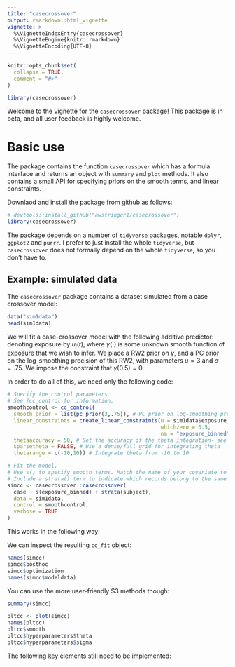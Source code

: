 ```yaml
---
title: "casecrossover"
output: rmarkdown::html_vignette
vignette: >
  %\VignetteIndexEntry{casecrossover}
  %\VignetteEngine{knitr::rmarkdown}
  %\VignetteEncoding{UTF-8}
---
```


```r
knitr::opts_chunk$set(
  collapse = TRUE,
  comment = "#>"
)
```

```r
library(casecrossover)
```

Welcome to the vignette for the `casecrossover` package! This package is in beta, and all user feedback is highly welcome.

# Basic use

The package contains the function `casecrossover` which has a formula interface and returns an object with `summary` and `plot` methods. It also
contains a small API for specifying priors on the smooth terms, and linear constraints.

Downlaod and install the package from github as follows:

```r
# devtools::install_github("awstringer1/casecrossover")
library(casecrossover)
```

The package depends on a number of `tidyverse` packages, notable `dplyr`, `ggplot2` and `purrr`. I prefer to just install the whole `tidyverse`, but `casecrossover` does not formally depend on the whole `tidyverse`, so you don't have to.

## Example: simulated data

The `casecrossover` package contains a dataset simulated from a case crossover model:

```r
data("sim1data")
head(sim1data)
```

We will fit a case-crossover model with the following additive predictor: denoting exposure by $u_{i}(t)$,
\begin{equation}
\eta_{i}(t) = \gamma(u_{i}(t))
\end{equation}
where $\gamma(\cdot)$ is some unknown smooth function of exposure that we wish to infer. We place a RW2 prior on $\gamma$, and a PC prior on the
log-smoothing precision of this RW2, with parameters $u = 3$ and $\alpha = .75$. We impose the constraint that $\gamma(0.5) = 0$.

In order to do all of this, we need only the following code:

```r
# Specify the control parameters
# See ?cc_control for information.
smoothcontrol <- cc_control(
  smooth_prior = list(pc_prior(3,.75)), # PC prior on log-smoothing precision
  linear_constraints = create_linear_constraints(u = sim1data$exposure_binned,
                                                 whichzero = 0.5,
                                                 nm = "exposure_binned"), # Constaint that gamma(0.5) = 0
  thetaaccuracy = 50, # Set the accuracy of the theta integration- see ?cc_control
  sparsetheta = FALSE, # Use a dense/full grid for integrating theta
  thetarange = c(-10,10)) # Integrate theta from -10 to 10

# Fit the model.
# Use s() to specify smooth terms. Match the name of your covariate to the name of the prior in smooth_prior above.
# Include a strata() term to indicate which records belong to the same subject.
simcc <- casecrossover::casecrossover(
  case ~ s(exposure_binned) + strata(subject),
  data = sim1data,
  control = smoothcontrol,
  verbose = TRUE
)
```

This works in the following way:

\begin{enumerate}
\item Specify that `subject` is your grouping variable using `strata(subject)`. Specify a smooth term for exposure_binned using `s(exposure_binned)`.
\item Specify a PC prior with parameters $u = 3$ and $\alpha = .75$ using `smooth_prior = list(pc_prior(3,.75))` inside `cc_control()`. See `?cc_control` and `?pc_prior` for information.
\item Specify a constraint that `\gamma(0.5) = 0` using `create_linear_constraints()`.
\item Specify the aspects of the theta integration inside `cc_control`, see `?cc_control`. In this case we used a dense grid with $50$ points over $(-10,10)$.
\end{enumerate}

We can inspect the resulting `cc_fit` object:

```r
names(simcc)
simcc$posthoc
simcc$optimization
names(simcc$modeldata)
```

You can use the more user-friendly S3 methods though:

```r
summary(simcc)

pltcc <- plot(simcc)
names(pltcc)
pltcc$smooth
pltcc$hyperparameters$theta
pltcc$hyperparameters$sigma
```

The following key elements still need to be implemented:

\begin{enumerate}
\item The method right now can handle multiple smooth terms (and hence multidimensional $\theta$), but
I still need to implement summary quantities based on the marginal distributions $\theta_{j}$, which
requires some quadrature stuff I haven't worked out yet. So if you use multiple smooth terms it will work and
the covariate effect plots will be available for each term, but the hyperparameter summaries aren't yet.
\item Further testing of models with both linear and smooth terms. Currently the simulation here breaks with
a formula of `case ~ exposure_binned + s(exposure_binned)`, and I'm not sure why yet.
\item Outputting proper covariate effect plots for models with both linear and smooth terms; currently only plots
of linear and smooth terms separately are computed, but if you have the same covariate as linear and smooth, you
want a plot of the linear combination. I have the marginal variances computed correctly, so I just need to compute
the marginal means and make the plot.
\end{enumerate}


